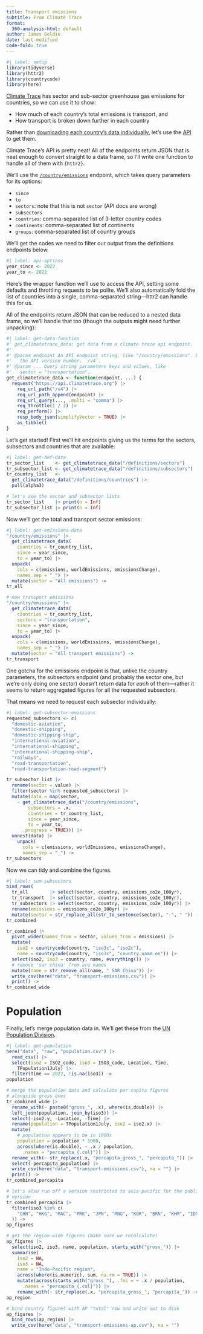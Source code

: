 ```yaml
---
title: Transport emissions
subtitle: From Climate Trace
format:
  360-analysis-html: default
author: James Goldie
date: last-modified
code-fold: true
---
```


```r
#| label: setup
library(tidyverse)
library(httr2)
library(countrycode)
library(here)
```

[Climate Trace](https://climatetrace.org/) has sector and sub-sector greenhouse gas emissions for countries, so we can use it to show:

- How much of each country's total emissions is transport, and
- How transport is broken down further in each country

Rather than [downloading each country's data individually](https://climatetrace.org/data), let's use the [API](https://api.climatetrace.org/v4) to get them. 

Climate Trace's API is pretty neat! All of the endpoints return JSON that is neat enough to convert straight to a data frame, so I'll write one function to handle all of them with `{httr2}`.

We'll use the [`/country/emissions`](https://api.climatetrace.org/v4/swagger/index.html#tag/countries/get/v4/country/emissions) endpoint, which takes query parameters for its options:

- `since`
- `to`
- `sectors`: note that this is not `sector` (API docs are wrong)
- `subsectors`
- `countries`: comma-separated list of 3-letter country codes
- `continents`: comma-separated list of continents
- `groups`: comma-separated list of country groups

We'll get the codes we need to filter our output from the definitions endpoints below.

```r
#| label: api-options
year_since <- 2022
year_to <- 2022
```

Here's the wrapper function we'll use to access the API, setting some defaults and throttling requests to be polite. We'll also automatically fold the list of countries into a single, comma-separated string—httr2 can handle this for us.

All of the endpoints return JSON that can be reduced to a nested data frame, so we'll handle that too (though the outputs might need further unpacking):

```r
#| label: get-data-function
#' get_climatetrace_data: get data from a climate trace api endpoint.
#' 
#' @param endpoint An API endpoint string, like "/country/emissions". Excludes
#'   the API version number, `/v4`.
#' @param ... Query string parameters keys and values, like
#'   sector = "transportation".
get_climatetrace_data <- function(endpoint, ...) {
  request("https://api.climatetrace.org") |>
    req_url_path("/v4") |>
    req_url_path_append(endpoint) |>
    req_url_query(..., .multi = "comma") |>
    req_throttle(1 / 2) |>
    req_perform() |>
    resp_body_json(simplifyVector = TRUE) |>
    as_tibble()
}
```

Let's get started! First we'll hit endpoints giving us the terms for the sectors, subsectors and countries that are available:

```r
#| label: get-def-data
tr_sector_list    <- get_climatetrace_data("/definitions/sectors") 
tr_subsector_list <- get_climatetrace_data("/definitions/subsectors")
tr_country_list   <-
  get_climatetrace_data("/definitions/countries") |>
  pull(alpha3)

# let's see the sector and subsector lists
tr_sector_list    |> print(n = Inf)
tr_subsector_list |> print(n = Inf)
```

Now we'll get the total and transport sector emissions:

```r
#| label: get-emissions-data
"/country/emissions" |>
  get_climatetrace_data(
    countries = tr_country_list,
    since = year_since,
    to = year_to) |>
  unpack(
    cols = c(emissions, worldEmissions, emissionsChange),
    names_sep = "_") |>
  mutate(sector = "All emissions") ->
tr_all

# now transport emissions
"/country/emissions" |>
  get_climatetrace_data(
    countries = tr_country_list,
    sectors = "transportation",
    since = year_since,
    to = year_to) |>
  unpack(
    cols = c(emissions, worldEmissions, emissionsChange),
    names_sep = "_") |>
  mutate(sector = "All transport emissions") ->
tr_transport
```

One gotcha for the emissions endpoint is that, unlike the country parameters, the subsectors endpoint (and probably the sector one, but we're only doing one sector) doesn't return data for _each_ of them—rather it seems to return aggregated figures for all the requested subsectors.

That means we need to request each subsector individually:

```r
#| label: get-subsector-emissions
requested_subsectors <- c(
  "domestic-aviation", 
  "domestic-shipping", 
  "domestic-shipping-ship", 
  "international-aviation", 
  "international-shipping", 
  "international-shipping-ship", 
  "railways", 
  "road-transportation", 
  "road-transportation-road-segment")

tr_subsector_list |>
  rename(sector = value) |>
  filter(sector %in% requested_subsectors) |>
  mutate(data = map(sector,
    ~ get_climatetrace_data("/country/emissions",
        subsectors = .x,
        countries = tr_country_list,
        since = year_since,
        to = year_to,
      .progress = TRUE))) |>
  unnest(data) |>
    unpack(
      cols = c(emissions, worldEmissions, emissionsChange),
      names_sep = "_") ->
tr_subsectors
```

Now we can tidy and combine the figures.

```r
#| label: sum-subsectors
bind_rows(
  tr_all        |> select(sector, country, emissions_co2e_100yr),
  tr_transport  |> select(sector, country, emissions_co2e_100yr),
  tr_subsectors |> select(sector, country, emissions_co2e_100yr)) |>
  rename(emissions = emissions_co2e_100yr) |>
  mutate(sector = str_replace_all(str_to_sentence(sector), "-", " ")) ->
tr_combined

tr_combined |>
  pivot_wider(names_from = sector, values_from = emissions) |>
  mutate(
    iso2 = countrycode(country, "iso3c", "iso2c"),
    name = countrycode(country, "iso3c", "country.name.en")) |>
  select(iso2, iso3 = country, name, everything()) |>
  # remove 'sar china' from are names
  mutate(name = str_remove_all(name, " SAR China")) |>
  write_csv(here("data", "transport-emissions.csv")) |>
  print() ->
tr_combined_wide
```

# Population

Finally, let's merge population data in. We'll get these from the [UN Population Division](https://population.un.org).


```r
#| label: get-population
here("data", "raw", "population.csv") |>
  read_csv() |>
  select(iso2 = ISO2_code, iso3 = ISO3_code, Location, Time,
    TPopulation1July) |>
  filter(Time == 2022, !is.na(iso3)) ->
population

# merge the population data and calculate per capita figures
# alongside gross ones
tr_combined_wide |>
  rename_with(~ paste0("gross_", .x), where(is.double)) |>
  left_join(population, join_by(iso3)) |>
  select(-iso2.y, -Location, -Time) |>
  rename(population = TPopulation1July, iso2 = iso2.x) |>
  mutate(
    # population appears to be in 1000s
    population = population * 1000,
    across(where(is.double), ~ .x / population,
      .names = "percapita_{.col}")) |>
  rename_with(~ str_replace(.x, "percapita_gross_", "percapita_")) |>
  select(-percapita_population) |>
  write_csv(here("data", "transport-emissions.csv"), na = "") |>
  print() ->
tr_combined_percapita

# let's also run off a version restricted to asia-pacific for the publication
# version
tr_combined_percapita |>
  filter(iso3 %in% c(
    "CHN", "HKG", "MAC", "PRK", "JPN", "MNG", "KOR", "BRN", "KHM", "IDN", "LAO", "MYS", "MMR", "PHL", "SGP", "THA", "TLS", "VNM", "AFG", "BGD", "BTN", "IND", "IRN", "MDV", "NPL", "PAK", "LKA", "AUS", "CXR", "CCK", "NZL", "NFK"
  )) ->
ap_figures

# get the region-wide figures (make sure we recalculate)
ap_figures |>
  select(iso2, iso3, name, population, starts_with("gross_")) |>
  summarise(
    iso2 = NA,
    iso3 = NA,
    name = "Indo-Pacific region",
    across(where(is.numeric), sum, na.rm = TRUE)) |>
    mutate(across(starts_with("gross_"), .fns = ~ .x / population,
      .names = "percapita_{.col}")) |>
    rename_with(~ str_replace(.x, "percapita_gross_", "percapita_")) ->
ap_region

# bind country figures with AP "total" row and write out to disk
ap_figures |>
  bind_rows(ap_region) |>
  write_csv(here("data", "transport-emissions-ap.csv"), na = "")
```